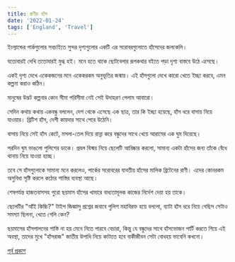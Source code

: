 ```yaml
---
title: রাণীর হাঁস
date: '2022-01-24'
tags: ['England', 'Travel']
---
```


ইংল্যান্ডের পার্কগুলোর সবচাইতে সুন্দর দৃশ্যগুলোর একটি এর সরোবরগুলোতে হাঁসেদের জলকেলি। 

যতোবারই দেখি ততোবারই মুগ্ধ হই। মনে হতে থাকে ছোটবেলার রূপকথার বইতে পড়া দৃশ্য বাস্তবে উঠে এসেছে।

একই দৃশ্য দেখে একেকজনের মনে একেকরকম অনুভূতির জন্মায়। এই হাঁসগুলো দেখে কারো খেতে ইচ্ছা করবে, এমন কল্পনা করাও কঠিন।

মানুষের উদ্ভট কল্পনার কোন সীমা পরিসীমা নেই সেই উদাহরণ পেলাম আবারো।

সেদিন কথায় কথায় একবন্ধু বললেন, দেশ থেকে এসেছে এক ছাত্র, তার কি ইচ্ছা হয়েছে, হাঁস ধরে বাসায় নিয়ে যাওয়ার। ব্রিটিশ হাঁস, দেশী কায়দার সাথে পেরে উঠেনি।

বাসায় নিয়ে সেই হাঁস কেটে, মসলা-তেল দিয়ে রান্না করে বন্ধুদের সাথে খেয়ে আরামের এক ঘুম দিয়েছে।

পরদিন ঘুম ভাঙলো পুলিশের ডাকে। প্রবল বিস্ময় নিয়ে ছেলেটি আবিষ্কার করলো, সামান্য একটা হাঁসের জন্য তাঁকে বেঁধে থানায় নিয়ে যাওয়া হচ্ছে।

তবে সে হাঁসগুলোকে সামান্য মনে করলেও, পার্কের সরোবরের যাবতীয় হাঁসের মালিক ব্রিটেনের রাণী। এদের কোনরকম অসুবিধা সৃষ্টি করলে কঠোর শাস্তির ব্যবস্থা আছে।

শেষপর্যন্ত হাজতবাসসহ পুরো ছয়মাস হাঁসের খামারে বাধ্যতামূলক কাজের নির্দেশ দেয়া হয় তাকে।

ছেলেটির "আঁই কিচ্চি?" টাইপ জিজ্ঞাসু প্রশ্নের জবাবে পুলিশ মহাবিরক্ত হয়ে বললো, ব্যাটা হাঁস ধরে নিয়ে গেছিস সেটাও সমস্যা ছিলনা, খেতে গেলি কেন?

ছয়মাসের হাঁসপালনের শাস্তি না হয় মেনে নিতে পারবে বেচারা, কিন্তু যে বন্ধুদের সাথে হাঁসভোজন পার্টি করতে গিয়ে এই অবস্থা, তাদের মুখে "হাঁসরাজ" জাতীয় উপাধি নিয়ে কাটাতে হবে বাকীজীবন সেটা বোধহয় ভাবেনি কখনো।

[পূর্ব প্রকাশ](https://www.facebook.com/ashraful.alam/posts/10157953559720583)
